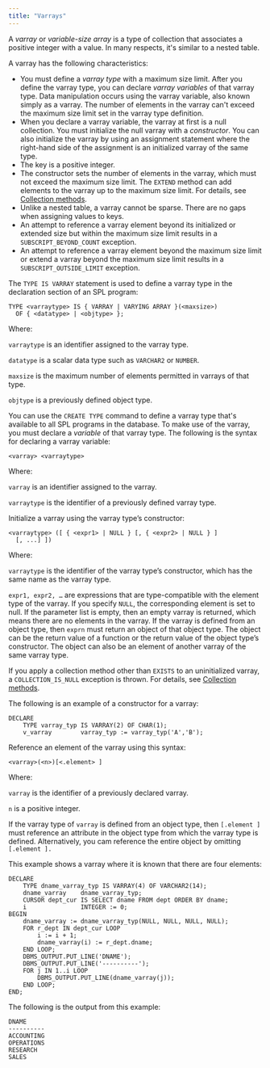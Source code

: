 ```yaml
---
title: "Varrays"
---
```


<div id="varrays" class="registered_link"></div>

A *varray* or *variable-size array* is a type of collection that associates a positive integer with a value. In many respects, it's similar to a nested table.

A varray has the following characteristics:

-   You must define a *varray type* with a maximum size limit. After you define the varray type, you can declare *varray variables* of that varray type. Data manipulation occurs using the varray variable, also known simply as a varray. The number of elements in the varray can't exceed the maximum size limit set in the varray type definition.
-   When you declare a varray variable, the varray at first is a null collection. You must initialize the null varray with a *constructor*. You can also initialize the varray by using an assignment statement where the right-hand side of the assignment is an initialized varray of the same type.
-   The key is a positive integer.
-   The constructor sets the number of elements in the varray, which must not exceed the maximum size limit. The `EXTEND` method can add elements to the varray up to the maximum size limit. For details, see [Collection methods](../11_collection_methods/#collection_methods).
-   Unlike a nested table, a varray cannot be sparse. There are no gaps when assigning values to keys.
-   An attempt to reference a varray element beyond its initialized or extended size but within the maximum size limit results in a `SUBSCRIPT_BEYOND_COUNT` exception.
-   An attempt to reference a varray element beyond the maximum size limit or extend a varray beyond the maximum size limit results in a `SUBSCRIPT_OUTSIDE_LIMIT` exception.

The `TYPE IS VARRAY` statement is used to define a varray type in the declaration section of an SPL program:

```text
TYPE <varraytype> IS { VARRAY | VARYING ARRAY }(<maxsize>)
  OF { <datatype> | <objtype> };
```

Where: 

`varraytype` is an identifier assigned to the varray type. 

`datatype` is a scalar data type such as `VARCHAR2` or `NUMBER`. 

`maxsize` is the maximum number of elements permitted in varrays of that type. 

`objtype` is a previously defined object type.

You can use the `CREATE TYPE` command to define a varray type that's available to all SPL programs in the database. To make use of the varray, you must declare a *variable* of that varray type. The following is the syntax for declaring a varray variable:

```text
<varray> <varraytype>
```

Where: 

`varray` is an identifier assigned to the varray. 

`varraytype` is the identifier of a previously defined varray type.

Initialize a varray using the varray type’s constructor:

```text
<varraytype> ([ { <expr1> | NULL } [, { <expr2> | NULL } ]
  [, ...] ])
```

Where: 

`varraytype` is the identifier of the varray type’s constructor, which has the same name as the varray type. 

`expr1, expr2, …` are expressions that are type-compatible with the element type of the varray. If you specify `NULL`, the corresponding element is set to null. If the parameter list is empty, then an empty varray is returned, which means there are no elements in the varray. If the varray is defined from an object type, then `exprn` must return an object of that object type. The object can be the return value of a function or the return value of the object type’s constructor. The object can also be an element of another varray of the same varray type.

If you apply a collection method other than `EXISTS` to an uninitialized varray, a `COLLECTION_IS_NULL` exception is thrown. For details, see [Collection methods](../11_collection_methods/#collection_methods).

The following is an example of a constructor for a varray:

```text
DECLARE
    TYPE varray_typ IS VARRAY(2) OF CHAR(1);
    v_varray        varray_typ := varray_typ('A','B');
```

Reference an element of the varray using this syntax:

```text
<varray>(<n>)[<.element> ]
```

Where:

`varray` is the identifier of a previously declared varray. 

`n` is a positive integer. 

If the varray type of `varray` is defined from an object type, then `[.element ]` must reference an attribute in the object type from which the varray type is defined. Alternatively, you cam reference the entire object by omitting `[.element ].`

This example shows a varray where it is known that there are four elements:

```text
DECLARE
    TYPE dname_varray_typ IS VARRAY(4) OF VARCHAR2(14);
    dname_varray    dname_varray_typ;
    CURSOR dept_cur IS SELECT dname FROM dept ORDER BY dname;
    i               INTEGER := 0;
BEGIN
    dname_varray := dname_varray_typ(NULL, NULL, NULL, NULL);
    FOR r_dept IN dept_cur LOOP
        i := i + 1;
        dname_varray(i) := r_dept.dname;
    END LOOP;
    DBMS_OUTPUT.PUT_LINE('DNAME');
    DBMS_OUTPUT.PUT_LINE('----------');
    FOR j IN 1..i LOOP
        DBMS_OUTPUT.PUT_LINE(dname_varray(j));
    END LOOP;
END;
```

The following is the output from this example:

```text
DNAME
----------
ACCOUNTING
OPERATIONS
RESEARCH
SALES
```
